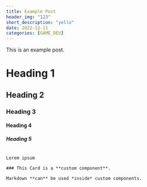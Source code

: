 ```yaml
---
title: Example Post
header_img: "123"
short_description: "yello"
date: 2022-12-11
categories: [GAME_DEV]
---
```


This is an example post.

# Heading 1

## Heading 2

### Heading 3

#### Heading 4

##### Heading 5

<Code>
Lorem ipsum
</Code>
<Card>

    ### This Card is a **custom component**.

    Markdown **can** be used *inside* custom components.

</Card>
